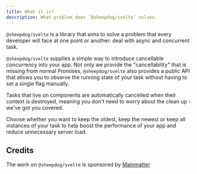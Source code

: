 ```yaml
---
title: What it is?
description: What problem does `@sheepdog/svelte` solves.
---
```



`@sheepdog/svelte` is a library that aims to solve a problem that every developer will face at one
point or another: deal with async and concurrent task.

`@sheepdog/svelte` supplies a simple way to introduce cancellable concurrency into your app. Not
only we provide the "cancellability" that is missing from normal Promises, `@sheepdog/svelte` also
provides a public API that allows you to observe the running state of your task without having to
set a single flag manually.

Tasks that live on components are automatically cancelled when their context is destroyed, meaning
you don't need to worry about the clean up - we've got you covered.

Choose whether you want to keep the oldest, keep the newest or keep all instances of your task to
help boost the performance of your app and reduce unnecessary server load.

## Credits

The work on `@sheepdog/svelte` is sponsored by [Mainmatter](https://mainmatter.com)

<Mainmatter />

